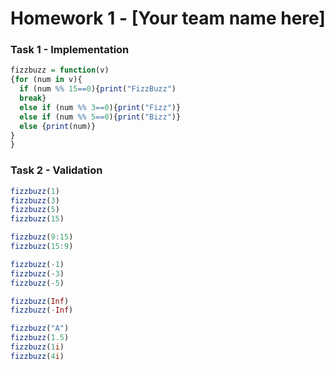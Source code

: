 Homework 1 - [Your team name here]
========================================================

### Task 1 - Implementation

<!--
Use this section to implement the fizzbuzz function.

This should include a short write up describing your approach
to implementing the function. Note that both code formating / style
and your writeup matter for your overall grade.
-->
```r
fizzbuzz = function(v)
{for (num in v){
  if (num %% 15==0){print("FizzBuzz")
  break} 
  else if (num %% 3==0){print("Fizz")}
  else if (num %% 5==0){print("Bizz")}
  else {print(num)}
}
}
```

### Task 2 - Validation

<!--
Use this section to show the output of your 
fizzbuzz function for various inputs

No writeup is necessary for this section.
-->

```r
fizzbuzz(1)
fizzbuzz(3)
fizzbuzz(5)
fizzbuzz(15)

fizzbuzz(9:15)
fizzbuzz(15:9)

fizzbuzz(-1)
fizzbuzz(-3)
fizzbuzz(-5)

fizzbuzz(Inf)
fizzbuzz(-Inf)

fizzbuzz("A")
fizzbuzz(1.5)
fizzbuzz(1i)
fizzbuzz(4i)
```


